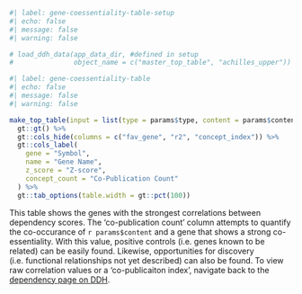 ```r
#| label: gene-coessentiality-table-setup
#| echo: false
#| message: false
#| warning: false

# load_ddh_data(app_data_dir, #defined in setup
#               object_name = c("master_top_table", "achilles_upper"))

```

```r
#| label: gene-coessentiality-table
#| echo: false
#| message: false
#| warning: false

make_top_table(input = list(type = params$type, content = params$content)) %>% 
  gt::gt() %>% 
  gt::cols_hide(columns = c("fav_gene", "r2", "concept_index")) %>% 
  gt::cols_label(
    gene = "Symbol", 
    name = "Gene Name", 
    z_score = "Z-score", 
    concept_count = "Co-Publication Count"
  ) %>% 
  gt::tab_options(table.width = gt::pct(100))

```
  
This table shows the genes with the strongest correlations between dependency scores. The 'co-publication count' column attempts to quantify the co-occurance of `r params$content` and a gene that shows a strong co-essentiality. With this value, positive controls (i.e. genes known to be related) can be easily found. Likewise, opportunities for discovery (i.e. functional relationships not yet described) can also be found. To view raw correlation values or a 'co-publicaiton index', navigate back to the [dependency page on DDH](`r query_url`).  